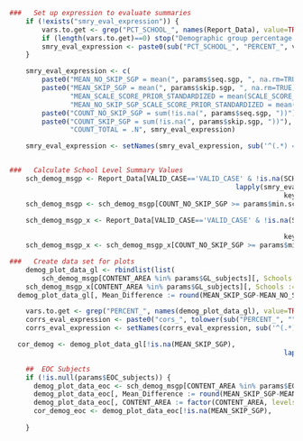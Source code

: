 
```r
###   Set up expression to evaluate summaries
	if (!exists("smry_eval_expression")) {
		vars.to.get <- grep("PCT_SCHOOL_", names(Report_Data), value=TRUE)
		if (length(vars.to.get)==0) stop("Demographic group percentage variables need to be established externally first.")
		smry_eval_expression <- paste0(sub("PCT_SCHOOL_", "PERCENT_", vars.to.get), " = ", vars.to.get, "[1]")
	}

	smry_eval_expression <- c(
		paste0("MEAN_NO_SKIP_SGP = mean(", params$seq.sgp, ", na.rm=TRUE)"),
		paste0("MEAN_SKIP_SGP = mean(", params$skip.sgp, ", na.rm=TRUE)"),
		       "MEAN_SCALE_SCORE_PRIOR_STANDARDIZED = mean(SCALE_SCORE_PRIOR_STANDARDIZED, na.rm=TRUE)",
		       "MEAN_NO_SKIP_SGP_SCALE_SCORE_PRIOR_STANDARDIZED = mean(NO_SKIP_SGP_SCALE_SCORE_PRIOR_STANDARDIZED, na.rm=TRUE)",
		paste0("COUNT_NO_SKIP_SGP = sum(!is.na(", params$seq.sgp, "))"),
		paste0("COUNT_SKIP_SGP = sum(!is.na(", params$skip.sgp, "))"),
		       "COUNT_TOTAL = .N", smry_eval_expression)

	smry_eval_expression <- setNames(smry_eval_expression, sub('^(.*) = .*', '\\1', smry_eval_expression))


###   Calculate School Level Summary Values
	sch_demog_msgp <- Report_Data[VALID_CASE=='VALID_CASE' & !is.na(SCHOOL_NUMBER),
	              										lapply(smry_eval_expression, function(f) eval(parse(text=f))),
																	keyby = c("CONTENT_AREA", "SCHOOL_NUMBER")] # by = .(CONTENT_AREA, SCHOOL_NUMBER)]
	sch_demog_msgp <- sch_demog_msgp[COUNT_NO_SKIP_SGP >= params$min.school.size & COUNT_SKIP_SGP >= params$min.school.size]

	sch_demog_msgp_x <- Report_Data[VALID_CASE=='VALID_CASE' & !is.na(SCHOOL_NUMBER) & eval(parse(text = params$skip.subset)),
																		lapply(smry_eval_expression, function(f) eval(parse(text=f))),
																	keyby = c("CONTENT_AREA", "SCHOOL_NUMBER")]
	sch_demog_msgp_x <- sch_demog_msgp_x[COUNT_NO_SKIP_SGP >= params$min.school.size & COUNT_SKIP_SGP >= params$min.school.size]

###   Create data set for plots
	demog_plot_data_gl <- rbindlist(list(
		sch_demog_msgp[CONTENT_AREA %in% params$GL_subjects][, Schools := "All Schools"],
    sch_demog_msgp_x[CONTENT_AREA %in% params$GL_subjects][, Schools := "Skip-Year Subset"]))
  demog_plot_data_gl[, Mean_Difference := round(MEAN_SKIP_SGP-MEAN_NO_SKIP_SGP, 2)] # NOT absolute

	vars.to.get <- grep("PERCENT_", names(demog_plot_data_gl), value=TRUE)
	corrs_eval_expression <- paste0("cors_", tolower(sub("PERCENT_", "", vars.to.get)), " = round(cor(Mean_Difference, ", vars.to.get, ", use='complete.obs'), 2)")
	corrs_eval_expression <- setNames(corrs_eval_expression, sub('^(.*) = .*', '\\1', corrs_eval_expression))

  cor_demog <- demog_plot_data_gl[!is.na(MEAN_SKIP_SGP),
  																	lapply(corrs_eval_expression, function(f) eval(parse(text=f))), keyby=c("CONTENT_AREA", "Schools")]

	##  EOC Subjects
	if (!is.null(params$EOC_subjects)) {
	  demog_plot_data_eoc <- sch_demog_msgp[CONTENT_AREA %in% params$EOC_subjects]
	  demog_plot_data_eoc[, Mean_Difference := round(MEAN_SKIP_SGP-MEAN_NO_SKIP_SGP, 2)] # NOT absolute
	  demog_plot_data_eoc[, CONTENT_AREA := factor(CONTENT_AREA, levels = params$EOC_subjects, labels = sapply(params$EOC_subjects, capwords))]
	  cor_demog_eoc <- demog_plot_data_eoc[!is.na(MEAN_SKIP_SGP),
	  																	lapply(corrs_eval_expression, function(f) eval(parse(text=f))), keyby="CONTENT_AREA"]
	}
```
